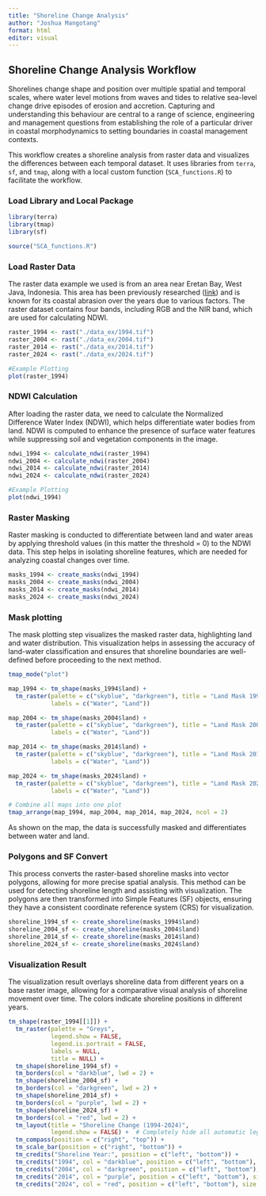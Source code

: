 ```yaml
---
title: "Shoreline Change Analysis"
author: "Joshua Mangotang"
format: html
editor: visual
---
```


## Shoreline Change Analysis Workflow

Shorelines change shape and position over multiple spatial and temporal scales, where water level motions from waves and tides to relative sea-level change drive episodes of erosion and accretion. Capturing and understanding this behaviour are central to a range of science, engineering and management questions from establishing the role of a particular driver in coastal morphodynamics to setting boundaries in coastal management contexts.

This workflow creates a shoreline analysis from raster data and visualizes the differences between each temporal dataset. It uses libraries from `terra`, `sf`, and `tmap`, along with a local custom function (`SCA_functions.R`) to facilitate the workflow.

### Load Library and Local Package

```r
library(terra)
library(tmap)
library(sf)

source("SCA_functions.R")
```

### Load Raster Data

The raster data example we used is from an area near Eretan Bay, West Java, Indonesia. This area has been previously researched ([link](https://rekayasainfrastruktur.unwir.ac.id/index.php/jri/article/view/184/172)) and is known for its coastal abrasion over the years due to various factors. The raster dataset contains four bands, including RGB and the NIR band, which are used for calculating NDWI.

```r
raster_1994 <- rast("./data_ex/1994.tif")
raster_2004 <- rast("./data_ex/2004.tif")
raster_2014 <- rast("./data_ex/2014.tif")
raster_2024 <- rast("./data_ex/2024.tif")

#Example Plotting
plot(raster_1994)
```

### NDWI Calculation

After loading the raster data, we need to calculate the Normalized Difference Water Index (NDWI), which helps differentiate water bodies from land. NDWI is computed to enhance the presence of surface water features while suppressing soil and vegetation components in the image.

```r
ndwi_1994 <- calculate_ndwi(raster_1994)
ndwi_2004 <- calculate_ndwi(raster_2004)
ndwi_2014 <- calculate_ndwi(raster_2014)
ndwi_2024 <- calculate_ndwi(raster_2024)

#Example Plotting
plot(ndwi_1994)
```

### Raster Masking

Raster masking is conducted to differentiate between land and water areas by applying threshold values (in this matter the threshold = 0) to the NDWI data. This step helps in isolating shoreline features, which are needed for analyzing coastal changes over time.

```r
masks_1994 <- create_masks(ndwi_1994)
masks_2004 <- create_masks(ndwi_2004)
masks_2014 <- create_masks(ndwi_2014)
masks_2024 <- create_masks(ndwi_2024)
```

### Mask plotting

The mask plotting step visualizes the masked raster data, highlighting land and water distribution. This visualization helps in assessing the accuracy of land-water classification and ensures that shoreline boundaries are well-defined before proceeding to the next method.

```r
tmap_mode("plot")

map_1994 <- tm_shape(masks_1994$land) +
  tm_raster(palette = c("skyblue", "darkgreen"), title = "Land Mask 1994",
            labels = c("Water", "Land"))

map_2004 <- tm_shape(masks_2004$land) +
  tm_raster(palette = c("skyblue", "darkgreen"), title = "Land Mask 2004",
            labels = c("Water", "Land"))

map_2014 <- tm_shape(masks_2014$land) +
  tm_raster(palette = c("skyblue", "darkgreen"), title = "Land Mask 2014",
            labels = c("Water", "Land"))

map_2024 <- tm_shape(masks_2024$land) +
  tm_raster(palette = c("skyblue", "darkgreen"), title = "Land Mask 2024",
            labels = c("Water", "Land"))

# Combine all maps into one plot
tmap_arrange(map_1994, map_2004, map_2014, map_2024, ncol = 2)
```

As shown on the map, the data is successfully masked and differentiates between water and land.

### Polygons and SF Convert

This process converts the raster-based shoreline masks into vector polygons, allowing for more precise spatial analysis. This method can be used for detecting shoreline length and assisting with visualization. The polygons are then transformed into Simple Features (SF) objects, ensuring they have a consistent coordinate reference system (CRS) for visualization.

```r
shoreline_1994_sf <- create_shoreline(masks_1994$land)
shoreline_2004_sf <- create_shoreline(masks_2004$land)
shoreline_2014_sf <- create_shoreline(masks_2014$land)
shoreline_2024_sf <- create_shoreline(masks_2024$land)
```

### Visualization Result

The visualization result overlays shoreline data from different years on a base raster image, allowing for a comparative visual analysis of shoreline movement over time. The colors indicate shoreline positions in different years.

```r
tm_shape(raster_1994[[1]]) +  
  tm_raster(palette = "Greys", 
            legend.show = FALSE,
            legend.is.portrait = FALSE,
            labels = NULL,
            title = NULL) +
  tm_shape(shoreline_1994_sf) +
  tm_borders(col = "darkblue", lwd = 2) +
  tm_shape(shoreline_2004_sf) +
  tm_borders(col = "darkgreen", lwd = 2) +
  tm_shape(shoreline_2014_sf) +
  tm_borders(col = "purple", lwd = 2) +
  tm_shape(shoreline_2024_sf) +
  tm_borders(col = "red", lwd = 2) +
  tm_layout(title = "Shoreline Change (1994-2024)",
            legend.show = FALSE) +  # Completely hide all automatic legends
  tm_compass(position = c("right", "top")) +
  tm_scale_bar(position = c("right", "bottom")) +
  tm_credits("Shoreline Year:", position = c("left", "bottom")) +
  tm_credits("1994", col = "darkblue", position = c("left", "bottom"), size = 1) +
  tm_credits("2004", col = "darkgreen", position = c("left", "bottom"), size = 1) +
  tm_credits("2014", col = "purple", position = c("left", "bottom"), size = 1) +
  tm_credits("2024", col = "red", position = c("left", "bottom"), size = 1)
```

```r


```
